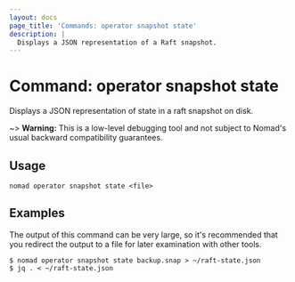 ```yaml
---
layout: docs
page_title: 'Commands: operator snapshot state'
description: |
  Displays a JSON representation of a Raft snapshot.
---
```


# Command: operator snapshot state

Displays a JSON representation of state in a raft snapshot on disk.

~> **Warning:** This is a low-level debugging tool and not subject to
  Nomad's usual backward compatibility guarantees.

## Usage

```plaintext
nomad operator snapshot state <file>
```

## Examples

The output of this command can be very large, so it's recommended that
you redirect the output to a file for later examination with other
tools.

```shell-session
$ nomad operator snapshot state backup.snap > ~/raft-state.json
$ jq . < ~/raft-state.json
```
